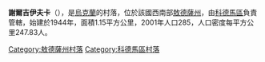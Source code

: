 {{coord|47|59|58|N|29|4|29|E|scale:30000|display=title}}

'''謝爾吉伊夫卡'''（{{lang-uk|Сергіївка}}），是[[烏克蘭|烏克蘭]]的村落，位於該國西南部[[敖德薩州|敖德薩州]]，由[[科德馬區|科德馬區]]負責管轄，始建於1944年，面積1.15平方公里，2001年人口285，人口密度每平方公里247.83人。

{{DEFAULTSORT:Сергіївка}}
[[Category:敖德薩州村落|Category:敖德薩州村落]]
[[Category:科德馬區村落|Category:科德馬區村落]]


{{Odessa-geo-stub}}